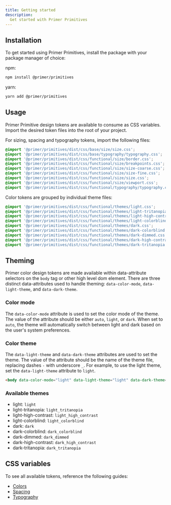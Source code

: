 ```yaml
---
title: Getting started
description:
  Get started with Primer Primitives
---
```


## Installation

To get started using Primer Primitives, install the package with your package manager of choice:

npm:

```bash
npm install @primer/primitives
```

yarn:

```bash
yarn add @primer/primitives
```

## Usage

Primer Primitive design tokens are available to consume as CSS variables. Import the desired token files into the root of your project.

For sizing, spacing and typography tokens, import the following files:

```css
@import '@primer/primitives/dist/css/base/size/size.css';
@import '@primer/primitives/dist/css/base/typography/typography.css';
@import '@primer/primitives/dist/css/functional/size/border.css';
@import '@primer/primitives/dist/css/functional/size/breakpoints.css';
@import '@primer/primitives/dist/css/functional/size/size-coarse.css';
@import '@primer/primitives/dist/css/functional/size/size-fine.css';
@import '@primer/primitives/dist/css/functional/size/size.css';
@import '@primer/primitives/dist/css/functional/size/viewport.css';
@import '@primer/primitives/dist/css/functional/typography/typography.css';
```

Color tokens are grouped by individual theme files:

```css
@import '@primer/primitives/dist/css/functional/themes/light.css';
@import '@primer/primitives/dist/css/functional/themes/light-tritanopia.css';
@import '@primer/primitives/dist/css/functional/themes/light-high-contrast.css';
@import '@primer/primitives/dist/css/functional/themes/light-colorblind.css';
@import '@primer/primitives/dist/css/functional/themes/dark.css';
@import '@primer/primitives/dist/css/functional/themes/dark-colorblind.css';
@import '@primer/primitives/dist/css/functional/themes/dark-dimmed.css';
@import '@primer/primitives/dist/css/functional/themes/dark-high-contrast.css';
@import '@primer/primitives/dist/css/functional/themes/dark-tritanopia.css';
```

## Theming

Primer color design tokens are made available within data-attribute selectors on the `body` tag or other high level dom element. There are three distinct data-attributes used to handle theming: `data-color-mode`, `data-light-theme`, and `data-dark-theme`.

### Color mode

The `data-color-mode` attribute is used to set the color mode of the theme. The value of the attribute should be either `auto`, `light`, or `dark`. When set to `auto`, the theme will automatically switch between light and dark based on the user's system preferences.

### Color theme

The `data-light-theme` and `data-dark-theme` attributes are used to set the theme. The value of the attribute should be the name of the theme file, replacing dashes `-` with underscore `_`. For example, to use the light theme, set the `data-light-theme` attribute to `light`.

```html
<body data-color-mode="light" data-light-theme="light" data-dark-theme="dark">
```

### Available themes

- light: `light`
- light-tritanopia: `light_tritanopia`
- light-high-contrast: `light_high_contrast`
- light-colorblind: `light_colorblind`
- dark: `dark`
- dark-colorblind: `dark_colorblind`
- dark-dimmed: `dark_dimmed`
- dark-high-contrast: `dark_high_contrast`
- dark-tritanopia: `dark_tritanopia`

## CSS variables

To see all available tokens, reference the following guides:

- [Colors](/docs/primitives/colors)
- [Spacing](/docs/primitives/spacing)
- [Typography](/docs/primitives/typography)
